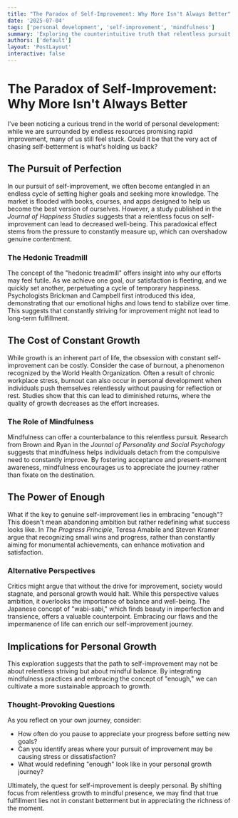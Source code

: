 ```yaml
---
title: "The Paradox of Self-Improvement: Why More Isn't Always Better"
date: '2025-07-04'
tags: ['personal development', 'self-improvement', 'mindfulness']
summary: 'Exploring the counterintuitive truth that relentless pursuit of improvement can hinder genuine growth and fulfillment.'
authors: ['default']
layout: 'PostLayout'
interactive: false
---
```


# The Paradox of Self-Improvement: Why More Isn't Always Better

I've been noticing a curious trend in the world of personal development: while we are surrounded by endless resources promising rapid improvement, many of us still feel stuck. Could it be that the very act of chasing self-betterment is what's holding us back?

## The Pursuit of Perfection

In our pursuit of self-improvement, we often become entangled in an endless cycle of setting higher goals and seeking more knowledge. The market is flooded with books, courses, and apps designed to help us become the best version of ourselves. However, a study published in the *Journal of Happiness Studies* suggests that a relentless focus on self-improvement can lead to decreased well-being. This paradoxical effect stems from the pressure to constantly measure up, which can overshadow genuine contentment.

### The Hedonic Treadmill

The concept of the "hedonic treadmill" offers insight into why our efforts may feel futile. As we achieve one goal, our satisfaction is fleeting, and we quickly set another, perpetuating a cycle of temporary happiness. Psychologists Brickman and Campbell first introduced this idea, demonstrating that our emotional highs and lows tend to stabilize over time. This suggests that constantly striving for improvement might not lead to long-term fulfillment.

## The Cost of Constant Growth

While growth is an inherent part of life, the obsession with constant self-improvement can be costly. Consider the case of burnout, a phenomenon recognized by the World Health Organization. Often a result of chronic workplace stress, burnout can also occur in personal development when individuals push themselves relentlessly without pausing for reflection or rest. Studies show that this can lead to diminished returns, where the quality of growth decreases as the effort increases.

### The Role of Mindfulness

Mindfulness can offer a counterbalance to this relentless pursuit. Research from Brown and Ryan in the *Journal of Personality and Social Psychology* suggests that mindfulness helps individuals detach from the compulsive need to constantly improve. By fostering acceptance and present-moment awareness, mindfulness encourages us to appreciate the journey rather than fixate on the destination.

## The Power of Enough

What if the key to genuine self-improvement lies in embracing "enough"? This doesn't mean abandoning ambition but rather redefining what success looks like. In *The Progress Principle*, Teresa Amabile and Steven Kramer argue that recognizing small wins and progress, rather than constantly aiming for monumental achievements, can enhance motivation and satisfaction.

### Alternative Perspectives

Critics might argue that without the drive for improvement, society would stagnate, and personal growth would halt. While this perspective values ambition, it overlooks the importance of balance and well-being. The Japanese concept of "wabi-sabi," which finds beauty in imperfection and transience, offers a valuable counterpoint. Embracing our flaws and the impermanence of life can enrich our self-improvement journey.

## Implications for Personal Growth

This exploration suggests that the path to self-improvement may not be about relentless striving but about mindful balance. By integrating mindfulness practices and embracing the concept of "enough," we can cultivate a more sustainable approach to growth.

### Thought-Provoking Questions

As you reflect on your own journey, consider:
- How often do you pause to appreciate your progress before setting new goals?
- Can you identify areas where your pursuit of improvement may be causing stress or dissatisfaction?
- What would redefining "enough" look like in your personal growth journey?

Ultimately, the quest for self-improvement is deeply personal. By shifting focus from relentless growth to mindful presence, we may find that true fulfillment lies not in constant betterment but in appreciating the richness of the moment.